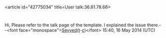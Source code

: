 <article id="42775034" title=User talk:36.81.78.66>
	<talkpage id="42775034" title="User talk:36.81.78.66">
Hi, Please refer to the talk page of the template. I explained the issue there.--&lt;font face=&quot;monospace&quot;&gt;[[User:Sa.vakilian|Seyyed]]([[User talk:Sa.vakilian|t]]-[[Special:Contributions/Sa.vakilian|c]])&lt;/font&gt; 15:40, 16 May 2014 (UTC)
	</talkpage>
</article>